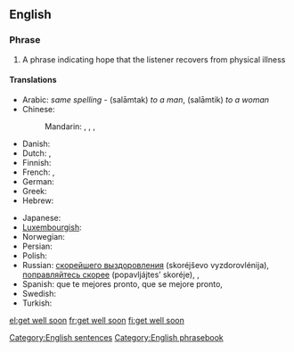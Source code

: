 ==English==

===Phrase===
{{head|en|phrase|head=[[get]] [[well]] [[soon]]|}}

# A phrase indicating hope that the listener recovers from physical illness

====Translations====
{{trans-top|indicating hope that the listener recovers}}
* Arabic: {{Arab|[[سلامتك]]}} ''same spelling'' - (salāmtak) ''to a man'', (salāmtik) ''to a woman''
* Chinese:
*: Mandarin: {{t|cmn|希望你能早點好|sc=Hani}}, {{t|cmn|希望你能早点好|tr=xīwàng nǐ néng zǎodiǎn hǎo|sc=Hani}}, {{t|cmn|祝你早日康復|sc=Hani}}, {{t|cmn|祝你早日康复|tr=zhù nǐ zǎorì kāngfù|sc=Hani}}
* Danish: {{t-|da|god bedring}}
* Dutch: {{t-|nl|word snel beter}}, {{t-|nl|veel beterschap}}
* Finnish: {{t-|fi|parane pian}}
* French: {{t-|fr|bon rétablissement}}, {{t-|fr|prompt rétablissement}}
* German: {{t+|de|gute Besserung}}
* Greek: {{t+|el|περαστικά|tr=perastiká}}
* Hebrew: {{t-|he|החלמה מהירה|m|f|tr=hachlama mehirah|sc=Hebr}}
{{trans-mid}}
* Japanese: {{t-|ja|すぐに良くなるよ|tr=sugu ni yoku naru yo}}
* [[Luxembourgish]]: {{t-|lb|gutt Besserung}}
* Norwegian: {{t-|no|god bedring}}
* Persian: {{t-|fa|ان شاء الله زودتر خوب شوید|sc=fa-Arab}}
* Polish: {{t-|pl|szybkiego powrotu do zdrowia}}
* Russian: [[скорейшего выздоровления]] (skoréjševo vyzdorovlénija), [[поправляйтесь скорее]] (popavljájtes’ skoréje),  {{t-|ru|выздоравливайте|tr=vyzdorávlivajte}},  {{t-|ru|поправляйтесь|tr=popravljájtes'}}
* Spanish: que te mejores pronto, que se mejore pronto, {{t-|es|mejórate}}
* Swedish: {{t-|sv|krya på dig}}
* Turkish: {{t-|tr|geçmiş olsun}}
{{trans-bottom}}

[[Category:English sentences]]
[[Category:English phrasebook]]

[[el:get well soon]]
[[fr:get well soon]]
[[fi:get well soon]]